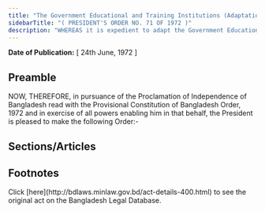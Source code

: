 ```yaml
---
title: "The Government Educational and Training Institutions (Adaptation) Order, 1972 (President's Order)"
sidebarTitle: "( PRESIDENT'S ORDER NO. 71 OF 1972 )"
description: "WHEREAS it is expedient to adapt the Government Educational and Training Institutions Ordinance, 1961 (E. P. Ord. No. XXVI of 1961) in Bangladesh;"
---
```


**Date of Publication:** [ 24th June, 1972 ]

## Preamble

NOW, THEREFORE, in pursuance of the Proclamation of Independence of Bangladesh read with the Provisional Constitution of Bangladesh Order, 1972 and in exercise of all powers enabling him in that behalf, the President is pleased to make the following Order:-

## Sections/Articles

## Footnotes

<Note>
  Click [here](http://bdlaws.minlaw.gov.bd/act-details-400.html) to see the original act on the Bangladesh Legal Database.
</Note>
